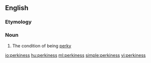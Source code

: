 ==English==

===Etymology===
{{suffix|perky|ness|lang=en}}

===Noun===
{{en-noun|-|perkinesses}}

# The condition of being [[perky]]

[[io:perkiness]]
[[hu:perkiness]]
[[ml:perkiness]]
[[simple:perkiness]]
[[vi:perkiness]]